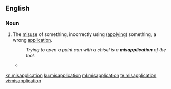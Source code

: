==English==

===Noun===
{{en-noun}}

# The [[misuse]] of something, incorrectly using ([[apply]]ing) something, a wrong [[application]].
#: ''Trying to open a paint can with a chisel is a '''misapplication''' of the tool.''
#* {{quote-news
|date=April 19, 2012
|author=Josh Halliday
|title=Free speech haven or lawless cesspool – can the internet be civilised?
|work=the Guardian
|url=http://www.guardian.co.uk/technology/2012/apr/19/free-speech-haven-lawless-cesspool
|page=
|passage=Julia Farrington, head of arts at Index on Censorship, argues that extra powers to ban violent videos online will "end up too broad and open to '''misapplication''', which would damage freedom of expression".}}

[[kn:misapplication]]
[[ku:misapplication]]
[[ml:misapplication]]
[[te:misapplication]]
[[vi:misapplication]]